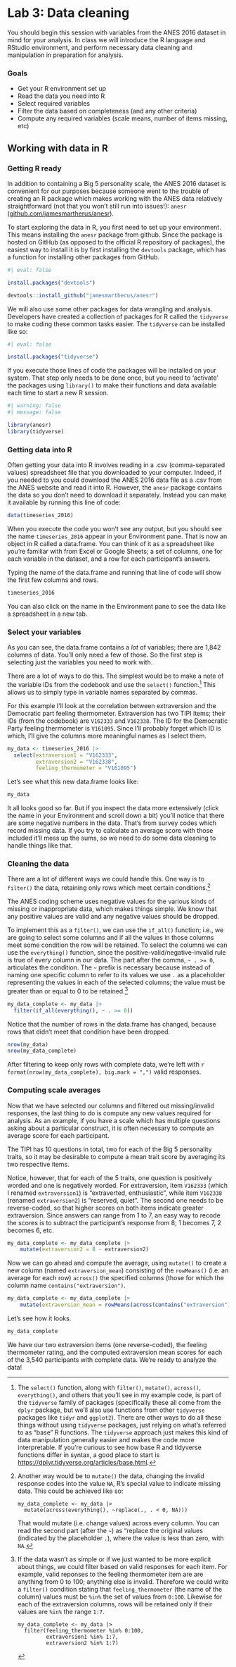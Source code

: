 # Lab 3: Data cleaning {.unnumbered}

You should begin this session with variables from the ANES 2016 dataset in mind for your analysis. In class we will introduce the R language and RStudio environment, and perform necessary data cleaning and manipulation in preparation for analysis.

### Goals

-   Get your R environment set up
-   Read the data you need into R
-   Select required variables
-   Filter the data based on completeness (and any other criteria)
-   Compute any required variables (scale means, number of items missing, etc)

## Working with data in R

### Getting R ready

In addition to containing a Big 5 personality scale, the ANES 2016 dataset is convenient for our purposes because someone went to the trouble of creating an R package which makes working with the ANES data relatively straightforward (not that you won't still run into issues!): `anesr` ([github.com/jamesmartherus/anesr](https://github.com/jamesmartherus/anesr)).

To start exploring the data in R, you first need to set up your environment. This means installing the `anesr` package from github. Since the package is hosted on GitHub (as opposed to the official R repository of packages), the easiest way to install it is by first installing the `devtools` package, which has a function for installing other packages from GitHub.

```r
#| eval: false

install.packages("devtools")

devtools::install_github("jamesmartherus/anesr")

```

We will also use some other packages for data wrangling and analysis. Developers have created a collection of packages for R called the `tidyverse` to make coding these common tasks easier. The `tidyverse` can be installed like so:

```r
#| eval: false

install.packages("tidyverse")

```

If you execute those lines of code the packages will be installed on your system. That step only needs to be done once, but you need to 'activate' the packages using `library()` to make their functions and data available each time to start a new R session.

```r
#| warning: false
#| message: false

library(anesr)
library(tidyverse)

```

### Getting data into R

Often getting your data into R involves reading in a .csv (comma-separated values) spreadsheet file that you downloaded to your computer. Indeed, if you needed to you could download the ANES 2016 data file as a .csv from the ANES website and read it into R. However, the `anesr` package contains the data so you don't need to download it separately. Instead you can make it available by running this line of code:

```r

data(timeseries_2016)

```

When you execute the code you won't see any output, but you should see the name `timeseries_2016` appear in your Environment pane. That is now an object in R called a data.frame. You can think of it as a spreadsheet like you're familiar with from Excel or Google Sheets; a set of columns, one for each variable in the dataset, and a row for each participant's answers.

Typing the name of the data.frame and running that line of code will show the first few columns and rows.

```r

timeseries_2016

```

You can also click on the name in the Environment pane to see the data like a spreadsheet in a new tab.

### Select your variables

As you can see, the data.frame contains a *lot* of variables; there are 1,842 columns of data. You'll only need a few of those. So the first step is selecting just the variables you need to work with.

There are a lot of ways to do this. The simplest would be to make a note of the variable IDs from the codebook and use the `select()` function.[^tidyverse-note] This allows us to simply type in variable names separated by commas.

For this example I'll look at the correlation between extraversion and the Democratic part feeling thermometer. Extraversion has two TIPI items; their IDs (from the codebook) are `V162333` and `V162338`. The ID for the Democratic Party feeling thermometer is `V161095`. Since I'll probably forget which ID is which, I'll give the columns more meaningful names as I select them.

```r

my_data <- timeseries_2016 |> 
  select(extraversion1 = "V162333", 
         extraversion2 = "V162338",
         feeling_thermometer = "V161095")

```

Let's see what this new data.frame looks like:

```r
my_data
```

It all looks good so far. But if you inspect the data more extensively (click the name in your Environment and scroll down a bit) you'll notice that there are some negative numbers in the data. That's from survey codes which record missing data. If you try to calculate an average score with those included it'll mess up the sums, so we need to do some data cleaning to handle things like that.

### Cleaning the data

There are a lot of different ways we could handle this. One way is to `filter()` the data, retaining only rows which meet certain conditions.[^1]

The ANES coding scheme uses negative values for the various kinds of missing or inappropriate data, which makes things simple. We know that any positive values are valid and any negative values should be dropped.

To implement this as a `filter()`, we can use the `if_all()` function; i.e., we are going to select some columns and if all the values in those columns meet some condition the row will be retained. To select the columns we can use the `everything()` function, since the positive-valid/negative-invalid rule is true of every column in our data. The part after the comma, `~ . >= 0`, articulates the condition. The `~` prefix is necessary because instead of naming one specific column to refer to its values we use `.` as a placeholder representing the values in each of the selected columns; the value must be greater than or equal to 0 to be retained.[^2] 

```r
my_data_complete <- my_data |> 
  filter(if_all(everything(), ~ . >= 0))
```

Notice that the number of rows in the data.frame has changed, because rows that didn't meet that condition have been dropped.

```r
nrow(my_data)
nrow(my_data_complete) 
```

After filtering to keep only rows with complete data, we're left with `r format(nrow(my_data_complete), big.mark = ",")` valid responses.

### Computing scale averages

Now that we have selected our columns and filtered out missing/invalid responses, the last thing to do is compute any new values required for analysis. As an example, if you have a scale which has multiple questions asking about a particular construct, it is often necessary to compute an average score for each participant.

The TIPI has 10 questions in total, two for each of the Big 5 personality traits, so it may be desirable to compute a mean trait score by averaging its two respective items.

Notice, however, that for each of the 5 traits, one question is positively worded and one is negatively worded. For extraversion, item `V162333` (which I renamed `extraversion1`) is "extraverted, enthusiastic", while item `V162338` (renamed `extraversion2`) is "reserved, quiet". The second one needs to be reverse-coded, so that higher scores on both items indicate greater extraversion. Since answers can range from 1 to 7, an easy way to recode the scores is to subtract the participant's response from 8; 1 becomes 7, 2 becomes 6, etc.

```r

my_data_complete <- my_data_complete |>
    mutate(extraversion2 = 8 - extraversion2)

```

Now we can go ahead and compute the average, using `mutate()` to create a new column (named `extraversion_mean`) consisting of the `rowMeans()` (i.e. an average for each row) `across()` the specified columns (those for which the column name `contains("extraversion")`.

```r

my_data_complete <- my_data_complete |>
    mutate(extraversion_mean = rowMeans(across(contains("extraversion"))))

```

Let's see how it looks.

```r
my_data_complete
```

We have our two extraversion items (one reverse-coded), the feeling thermometer rating, and the computed extraversion mean scores for each of the 3,540 participants with complete data. We're ready to analyze the data!

[^tidyverse-note]: The `select()` function, along with `filter()`, `mutate()`, `across()`, `everything()`, and others that you'll see in my example code, is part of the `tidyverse` family of packages (specifically these all come from the `dplyr` package, but we'll also use functions from other `tidyverse` packages like `tidyr` and `ggplot2`). There are other ways to do all these things without using `tidyverse` packages, just relying on what's referred to as "base" R functions. The `tidyverse` approach just makes this kind of data manipulation generally easier and makes the code more interpretable. If you're curious to see how base R and tidyverse functions differ in syntax, a good place to start is <https://dplyr.tidyverse.org/articles/base.html>.

[^1]: Another way would be to `mutate()` the data, changing the invalid response codes into the value `NA`, R's special value to indicate missing data. This could be achieved like so:

        my_data_complete <- my_data |>
          mutate(across(everything(), ~replace(., . < 0, NA)))

    That would mutate (i.e. change values) across every column. You can read the second part (after the `~`) as "replace the original values (indicated by the placeholder `.`), where the value is less than zero, with `NA`.

[^2]: If the data wasn't as simple or if we just wanted to be more explicit about things, we could filter based on valid responses for each item. For example, valid reponses to the feeling thermometer item are are anything from 0 to 100; anything else is invalid. Therefore we could write a `filter()` condition stating that `feeling_thermometer` (the name of the column) values must be `%in%` the set of values from `0:100`. Likewise for each of the extraversion columns, rows will be retained only if their values are `%in%` the range `1:7`.

        my_data_complete <- my_data |>
          filter(feeling_thermometer %in% 0:100,
                 extraversion1 %in% 1:7,
                 extraversion2 %in% 1:7)




